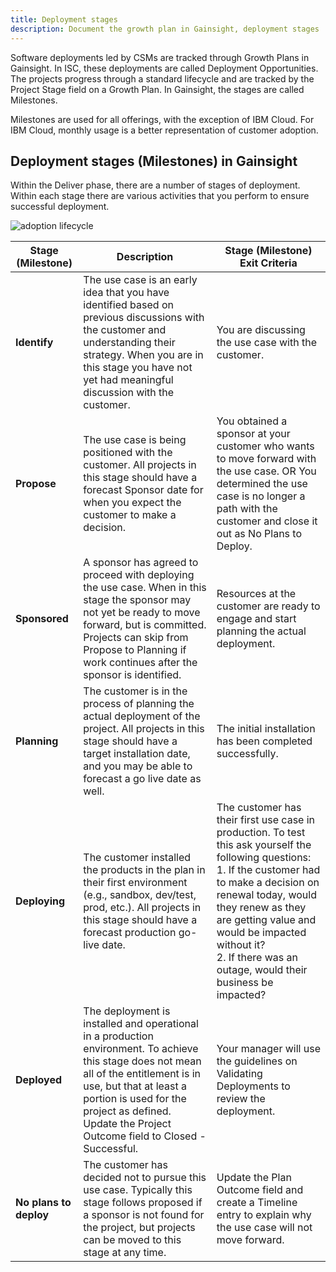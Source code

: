 ```yaml
---
title: Deployment stages
description: Document the growth plan in Gainsight, deployment stages
---
```




<Row>

<Column colMd={9} colLg={9}>

Software deployments led by CSMs are tracked through <Link to='/onboard/gainsight-create-growth-plan/'>Growth Plans</Link> in Gainsight. In ISC, these deployments are called Deployment Opportunities. The projects progress through a standard lifecycle and are tracked by the Project Stage field on a Growth Plan. In Gainsight, the stages are called <Link to='/onboard/gainsight-milestones'>Milestones</Link>.

Milestones are used for all offerings, with the exception of IBM Cloud.  For IBM Cloud, monthly usage is a better representation of customer adoption.

## Deployment stages (Milestones) in Gainsight

Within the Deliver phase, there are a number of stages of deployment. Within each stage there are various activities that you perform to ensure successful deployment.

![adoption lifecycle](../../images/adoption-lifecycle.png)

| Stage (Milestone) | Description | Stage (Milestone) Exit Criteria |
| -------- | -------- | ------- |
| **Identify** | The use case is an early idea that you have identified based on previous discussions with the customer and understanding their strategy.  When you are in this stage you have not yet had meaningful discussion with the customer. | You are discussing the use case with the customer. |
| **Propose** | The use case is being positioned with the customer.  All projects in this stage should have a forecast Sponsor date for when you expect the customer to make a decision. | You obtained a sponsor at your customer who wants to move forward with the use case. OR You determined the use case is no longer a path with the customer and close it out as No Plans to Deploy. |
| **Sponsored** | A sponsor has agreed to proceed with deploying the use case. When in this stage the sponsor may not yet be ready to move forward, but is committed.  Projects can skip from Propose to Planning if work continues after the sponsor is identified. | Resources at the customer are ready to engage and start planning the actual deployment. |
| **Planning** | The customer is in the process of planning the actual deployment of the project.  All projects in this stage should have a target installation date, and you may be able to forecast a go live date as well. | The initial installation has been completed successfully. |
| **Deploying** | The customer installed the products in the plan in their first environment  (e.g., sandbox, dev/test, prod, etc.). All projects in this stage should have a forecast production go-live date. | The customer has their first use case in production.  To test this ask yourself the following questions:<br/> 1. If the customer had to make a decision on renewal today, would they renew as they are getting value and would be impacted without it?<br/> 2. If there was an outage, would their business be impacted? |
| **Deployed** | The deployment is installed and operational in a production environment.  To achieve this stage does not mean all of the entitlement is in use, but that at least a portion is used for the project as defined.  Update the Project Outcome field to Closed - Successful. | Your manager will use the guidelines on Validating Deployments to review the deployment. |
| **No plans to deploy** | The customer has decided not to pursue this use case.  Typically this stage follows proposed if a sponsor is not found for the project, but projects can be moved to this stage at any time. | Update the Plan Outcome field and create a Timeline entry to explain why the use case will not move forward. |

</Column>

</Row>
